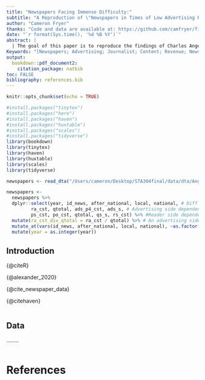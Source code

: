 ```yaml
---
title: "Newspapers Facing Immense Difficulty:"
subtitle: "A Reproduction of \"Newspapers in Times of Low Advertising Revenues\" by Charles Angelucci and Julia Cagé"
author: "Cameron Fryer"
thanks: "Code and data are available at: https://github.com/camfryer/final_paper"
date: "`r format(Sys.time(), '%d %B %Y')`"
abstract: |
  | The goal of this paper is to reproduce the findings of Charles Angelucci and Julia Cagé within \"Newspapers in Times of Low Advertising Revenues.\" In doing so, I work with their \"unique[ly] [created] dataset on French newspapers between 1960 and 1974.\" {@angelucci_cage_2019} This data is significant because of its ability to demonstrate the isolated effects that television advertising's introduction had on newspapers. One of such effects is that, in comparison to local newspapers, national newspapers faced decreased advertising revenue.
Keywords: "[Newspapers; Advertising; Journalist; Content; Revenue; News]"
output:
  bookdown::pdf_document2:
    citation_package: natbib
toc: FALSE
bibliography: references.bib
---
```


```r
knitr::opts_chunk$set(echo = TRUE)

#install.packages("tinytex")
#install.packages("here")
#install.packages("haven")
#install.packages("huxtable")
#install.packages("scales")
#install.packages("tidyverse")
library(bookdown)
library(tinytex)
library(haven)
library(huxtable)
library(scales)
library(tidyverse)

newspapers <- read_dta("/Users/cameron/Desktop/STA304final/data/dta/Angelucci_Cage_AEJMicro_dataset.dta")

newspapers <- 
  newspapers %>% 
  dplyr::select(year, id_news, after_national, local, national, # Diff in diff variables
         ra_cst, qtotal, ads_p4_cst, ads_s, # Advertising side dependents
         ps_cst, po_cst, qtotal, qs_s, rs_cst) %>% #Reader side dependents
  mutate(ra_cst_div_qtotal = ra_cst / qtotal) %>% # An advertising side dependents needs to be built
  mutate_at(vars(id_news, after_national, local, national), ~as.factor(.)) %>% # Change some to factors
  mutate(year = as.integer(year))

```

## Introduction

{@citeR}

{@alexander_2020}

{@cite_newspaper_data}

{@citehaven}




```r

```
## Data
........
```r

```
# References
